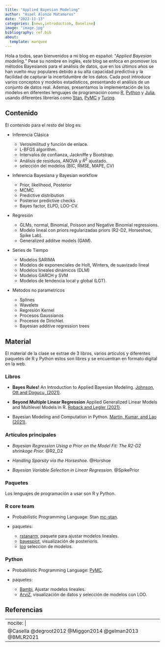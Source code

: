```yaml
---
title: "Applied Bayesian Modeling"
author: "Asael Alonzo Matamoros"
date: "2022-11-13"
categories: [news,introduction, Baseline]
image: "image.jpg"
bibliography: ref.bib
about:
  template: marquee
---
```


Hola a todos, sean bienvenidos a  mi blog en español: "*Applied Bayesian modeling.*" Pese su nombre en inglés, este blog se enfoca en promover los métodos Bayesianos para el análisis de datos, que en los últimos años se han vuelto muy populares debido a su alta capacidad predictiva y la facilidad de capturar la incertidumbre de los datos. Cada post introduce varios conceptos y modelos estadísticos, presentando el análisis de un conjunto de datos real. Ademas, presentamos la implementación de los modelos en diferentes lenguajes de programación como [R](https://cran.r-project.org/), [Python](https://www.python.org/) y [Julia](https://julialang.org/), usando diferentes librerías como [Stan](https://mc-stan.org/), [PyMC](https://www.pymc.io/welcome.html) y [Turing](https://turing.ml/stable/). 

## Contenido 

El contenido para el resto del blog es:

 + Inferencia Clásica
  
     - Verosimilitud y función de enlace.
     - L-BFGS algorithm.
     - Intervalos de confianza, Jackniffe y Bootstrap.
     - Análisis de residuos, ANOVA  y $R^2$ ajustado.
     - selección del modelos (BIC, RMSE, MAPE, CV)
 
 + Inferencia Bayesiana y Bayesian workflow

    - Prior, likelihood, Posterior
    - MCMC
    - Predictive distribution
    - Posterior predictive checks
    - Bayes factor, ELPD, LOO-CV.
  
 + Regresión
   
   - GLMs, normal, Binomial, Poisson and Negative Binomial regressions.
   - Modelo lineal con priors regularizadas priors (R2-D2, Horseshoe, Spike Lab).
   - Generalized additve models (GAM).

 + Series de Tiempo
   
   - Modelos SARIMA
   - Modelos de exponenciales de Holt, Winters, de suavizado lineal
   - Modelos lineales dinámicos (DLM)
   - Modelos GARCH y SVM
   - Modelos de tendencia local y global (LGT).
   
 + Metodos no parametricos
   
   - Splines
   - Wavelets
   - Regresión Kernel
   - Procesos Gaussianos
   - Procesos de Dirichlet. 
   - Bayesian additive regression trees 

## Material 
  
El material de la clase se extrae de 3 libros, varios artículos y diferentes paquetes de R y Python estos son libres y se encuentran en formato digital en la web. 

### Libros

 + **Bayes Rules!** An Introduction to Applied Bayesian Modeling. [Johnson, Ott and Dogucu, (2021)](https://www.bayesrulesbook.com/).
 
 + **Beyond Multiple Linear Regression** Applied Generalized Linear Models and Multilevel Models in R. [Roback and Legler (2021)](https://bookdown.org/roback/bookdown-BeyondMLR/).
 
 + Bayesian Modeling and Computation in Python. [Martin, Kumar, and Lao (2021)](https://bayesiancomputationbook.com/welcome.html).

### Artículos principales   
   
   + *Bayesian Regression Using a Prior on the Model Fit: The R2-D2 shrinkage Prior.* @R2_D2 
   
   + *Handling Sparsity via the Horseshoe.* @Horshoe 
   
   + *Bayesian Variable Selection in Linear Regression.* @SpikePrior 

### Paquetes

Los lenguajes de programación a usar son R y Python.
 
### R core team
 
  + Probabilistic Programming Language: Stan [mc-stan](https://mc-stan.org/users/interfaces/rstan).
  
  + paquetes: 
  
    - [rstanarm](https://mc-stan.org/rstanarm/), paquete para ajustar modelos lineales.
    - [bayesplot](https://mc-stan.org/bayesplot/), visualización de posterioris.
    - [loo](https://mc-stan.org/loo/) seleccion de modelos.
  
   
### Python
 
  + Probabilistic Programming Language: [PyMC](https://www.pymc.io/welcome.html).
  
  + paquetes: 
  
    - [Bambi]( https://bambinos.github.io/bambi/main/index.html#), Ajustar modelos lineales.
    - [ArviZ](https://arviz-devs.github.io/arviz/index.html), visualización de datos y selección de modelos con LOO.
    
## Referencias

---
nocite: |
 @Casella @degroot2012 @Miggon2014 @gelman2013 @BMLR2021 
---

::: {#refs}
:::

